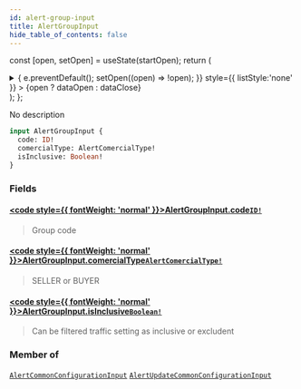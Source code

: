 ```yaml
---
id: alert-group-input
title: AlertGroupInput
hide_table_of_contents: false
---
```






const [open, setOpen] = useState(startOpen);
return (
<details {...(open ? { open: true } : {})} className="details" style={{ border:'none', boxShadow:'none', background:'var(--ifm-background-color)' }}>
<summary
onClick={(e) => {
e.preventDefault();
setOpen((open) => !open);
}}
style={{ listStyle:'none' }} >
{open ? dataOpen : dataClose}
</summary>
{open && children}
</details>
);
};

No description

```graphql
input AlertGroupInput {
  code: ID!
  comercialType: AlertComercialType!
  isInclusive: Boolean!
}
```

### Fields

#### [<code style={{ fontWeight: 'normal' }}>AlertGroupInput.<b>code</b></code>](#)<Bullet />[`ID!`](/api/scalars/id) <Badge class="badge badge--secondary" text="non-null"/> <Badge class="badge badge--secondary" text="scalar"/>

> Group code

#### [<code style={{ fontWeight: 'normal' }}>AlertGroupInput.<b>comercialType</b></code>](#)<Bullet />[`AlertComercialType!`](/api/enums/alert-comercial-type) <Badge class="badge badge--secondary" text="non-null"/> <Badge class="badge badge--secondary" text="enum"/>

> SELLER or BUYER

#### [<code style={{ fontWeight: 'normal' }}>AlertGroupInput.<b>isInclusive</b></code>](#)<Bullet />[`Boolean!`](/api/scalars/boolean) <Badge class="badge badge--secondary" text="non-null"/> <Badge class="badge badge--secondary" text="scalar"/>

> Can be filtered traffic setting as inclusive or excludent

### Member of

[`AlertCommonConfigurationInput`](/api/inputs/alert-common-configuration-input) <Badge class="badge badge--secondary" text="input"/><Bullet />[`AlertUpdateCommonConfigurationInput`](/api/inputs/alert-update-common-configuration-input) <Badge class="badge badge--secondary" text="input"/>
